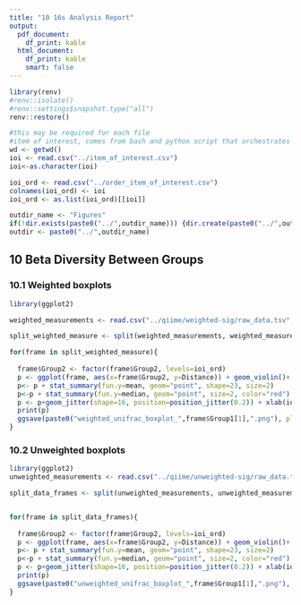 ```yaml
---
title: "10 16s Analysis Report"
output:
  pdf_document:
    df_print: kable
  html_document:
    df_print: kable
    smart: false
---
```


```r
library(renv)
#renv::isolate()
#renv::settings$snapshot.type("all")
renv::restore()
```

```r
#this may be required for each file
#item of interest, comes from bash and python script that orchestrates everything
wd <- getwd()
ioi <- read.csv("../item_of_interest.csv")
ioi<-as.character(ioi)

ioi_ord <- read.csv("../order_item_of_interest.csv")
colnames(ioi_ord) <- ioi
ioi_ord <- as.list(ioi_ord)[[ioi]]

outdir_name <- "Figures"
if(!dir.exists(paste0("../",outdir_name))) {dir.create(paste0("../",outdir_name))}
outdir <- paste0("../",outdir_name)
```

## 10 Beta Diversity Between Groups

### 10.1 Weighted boxplots

```r
library(ggplot2)

weighted_measurements <- read.csv("../qiime/weighted-sig/raw_data.tsv", sep="\t")

split_weighted_measure <- split(weighted_measurements, weighted_measurements$Group1)

for(frame in split_weighted_measure){
  
  frame$Group2 <- factor(frame$Group2, levels=ioi_ord)
  p <- ggplot(frame, aes(x=frame$Group2, y=Distance)) + geom_violin()+ geom_boxplot(width=0.1)
  p<- p + stat_summary(fun.y=mean, geom="point", shape=23, size=2)
  p<-p + stat_summary(fun.y=median, geom="point", size=2, color="red")
  p <- p+geom_jitter(shape=16, position=position_jitter(0.2)) + xlab(ioi) + ylab("Weighted Unifrac Distance") + theme_bw() + labs(title = (as.character(paste0("Distance to ",frame$Group1[1]))))
  print(p)
  ggsave(paste0("weighted_unifrac_boxplot_",frame$Group1[1],".png"), plot=p,path=outdir)
}
```




### 10.2 Unweighted boxplots

```r
library(ggplot2)
unweighted_measurements <- read.csv("../qiime/unweighted-sig/raw_data.tsv", sep="\t")

split_data_frames <- split(unweighted_measurements, unweighted_measurements$Group1)


for(frame in split_data_frames){
  
  frame$Group2 <- factor(frame$Group2, levels=ioi_ord)
  p <- ggplot(frame, aes(x=frame$Group2, y=Distance)) + geom_violin()+ geom_boxplot(width=0.1)
  p<- p + stat_summary(fun.y=mean, geom="point", shape=23, size=2)
  p<-p + stat_summary(fun.y=median, geom="point", size=2, color="red")
  p <- p+geom_jitter(shape=16, position=position_jitter(0.2)) + xlab(ioi) + ylab("Unweighted Unifrac Distance") + theme_bw() + labs(title = (as.character(paste0("Distance to ",frame$Group1[1]))))
  print(p)
  ggsave(paste0("unweighted_unifrac_boxplot_",frame$Group1[1],".png"), plot=p,path=outdir)
}
```